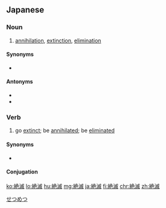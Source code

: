{{also|絕滅|绝灭}}
==Japanese==
{{ja-kanjitab|ぜつ|めつ|yomi=o}}

===Noun===
{{ja-noun|ぜつめつ}}

# [[annihilation]], [[extinction]], [[elimination]]

====Synonyms====
* {{ja-r|全滅|ぜんめつ}}

====Antonyms====
* {{ja-r|発生|はっせい}}
* {{ja-r|創造|そうぞう}}

===Verb===
{{ja-verb-suru|ぜつめつ}}

# go [[extinct]]; be [[annihilate]]d; be [[eliminate]]d

====Synonyms====
* {{ja-r|死に絶える|し に たえる}}

====Conjugation====
{{ja-suru|ぜつめつ}}

[[Category:ja:Death|せつめつ]]

[[ko:絶滅]]
[[lo:絶滅]]
[[hu:絶滅]]
[[mg:絶滅]]
[[ja:絶滅]]
[[fi:絶滅]]
[[chr:絶滅]]
[[zh:絶滅]]